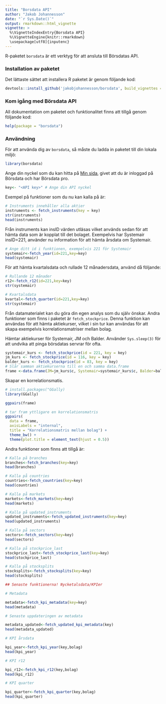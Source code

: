 ```yaml
---
title: "Borsdata API"
author: "Jakob Johannesson"
date: "`r Sys.Date()`"
output: rmarkdown::html_vignette
vignette: >
  %\VignetteIndexEntry{Borsdata API}
  %\VignetteEngine{knitr::rmarkdown}
  \usepackage[utf8]{inputenc}
---
```


R-paketet `borsdata` är ett verktyg för att ansluta till Börsdatas API.

### Installation av paketet

Det lättaste sättet att installera R paketet är genom följande kod:

```r
devtools::install_github('jakobjohannesson/borsdata', build_vignettes = TRUE)
```

### Kom igång med Börsdata API

All dokumentation om paketet och funktionalitet finns att tillgå genom följande kod:

```r
help(package = "borsdata")
```



### Användning

För att använda dig av `borsdata`, så måste du ladda in paketet till din lokala miljö:

```r
library(borsdata)
```

Ange din nyckel som du kan hitta på [Min sida](https://borsdata.se/mypage/api), givet att du är inloggad på Börsdata och har Börsdata pro.

```r
key<- "<API key>" # Ange din API nyckel 
```

Exempel på funktioner som du nu kan kalla på är:

```r
# Instruments innehåller alla aktier
instruments <- fetch_instruments(key = key)
str(instruments)
head(instruments)
```

Från instruments kan insID värden utläsas vilket används sedan för att hämta data som är kopplat till det bolaget. Exempelvis har Systemair insID=221, använder nu information för att hämta årsdata om Systemair.

```r
# Ange ditt id i funktionen, exempelvis 221 för Systemair
systemair<-fetch_year(id=221,key=key)
head(systemair)
```

För att hämta kvartalsdata och rullade 12 månadersdata, använd då följande:

```r
# Rullande 12 månader
r12<-fetch_r12(id=221,key=key)
str(systemair)

# Kvartalsdata
kvartal<-fetch_quarter(id=221,key=key)
str(systemair)

```

Från datamaterialet kan du göra din egen analys som du själv önskar. Andra funktioner som finns i paketet är ```fetch_stockprice```. Denna funktion kan användas för att hämta aktiekurser, vilket i sin tur kan användas för att skapa exempelvis korrelationsmatriser mellan bolag.

Hämtar aktiekurser för Systemair, JM och Balder. Använder ```Sys.sleep(3)``` för att undvika att pinga börsdatas servrar för ofta.

```r
systemair_kurs <- fetch_stockprice(id = 221, key = key)
jm_kurs <- fetch_stockprice(id = 116, key = key)
balder_kurs <- fetch_stockprice(id = 83, key = key)
# Slår samman aktiekurserna till en och samma data.frame
frame <-data.frame(JM=jm_kurs$c, Systemair=systemair_kurs$c, Balder=balder_kurs$c)
```

Skapar en korrelationsmatis.

```r
# install.packages("GGally)
library(GGally)

ggpairs(frame)

# tar fram yttligare en korrelationsmatris
ggpairs(
  data = frame,
  axisLabels = "internal",
  title = "Korrelationsmatris mellan bolag") +
  theme_bw() +
  theme(plot.title = element_text(hjust = 0.5))
```

Andra funktioner som finns att tillgå är:

```r

# Kalla på branches
branches<-fetch_branches(key=key)
head(branches)

# Kalla på countries
countries<-fetch_countries(key=key)
head(countries)

# Kalla på markets
markets<-fetch_markets(key=key)
head(markets)

# Kalla på updated_instruments
updated_instruments<-fetch_updated_instruments(key=key)
head(updated_instruments)

# Kalla på sectors
sectors<-fetch_sectors(key=key)
head(sectors)

# Kalla på stockprice_last
stockprice_last<-fetch_stockprice_last(key=key)
head(stockprice_last)

# Kalla på stocksplits
stocksplits<-fetch_stocksplits(key=key)
head(stocksplits)

## Senaste funktionerna! Nycketalsdata/KPIer

# Metadata

metadata<-fetch_kpi_metadata(key=key)
head(metadata)

# Senaste uppdateringen av metadata

metadata_updated<-fetch_updated_kpi_metadata(key)
head(metadata_updated)

# KPI årsdata

kpi_year<-fetch_kpi_year(key,bolag)
head(kpi_year)

# KPI r12

kpi_r12<-fetch_kpi_r12(key,bolag)
head(kpi_r12)

# KPI quarter

kpi_quarter<-fetch_kpi_quarter(key,bolag)
head(kpi_quarter)





```
